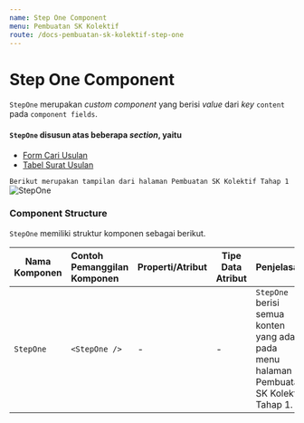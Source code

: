 ```yaml
---
name: Step One Component
menu: Pembuatan SK Kolektif
route: /docs-pembuatan-sk-kolektif-step-one
---
```


# Step One Component

`StepOne` merupakan *custom component* yang berisi *value* dari *key* `content` pada  `component fields`. 

#### `StepOne` disusun atas beberapa *section*, yaitu 
* [Form Cari Usulan](/docs-pembuatan-sk-kolektif-form-cari-usulan "title")
* [Tabel Surat Usulan](/docs-pembuatan-sk-kolektif-table-step-1 "title")


```Berikut merupakan tampilan dari halaman Pembuatan SK Kolektif Tahap 1```
![StepOne](../../src/img/pembuatan-SK-kolektif/StepOne.jpeg)

### Component Structure

`StepOne` memiliki struktur komponen sebagai berikut. 

| Nama Komponen | Contoh Pemanggilan <br/> Komponen | Properti/Atribut | Tipe Data <br/> Atribut | Penjelasan |
| ------------- | :---------------------------------| ---------------- | ----------------------- | -----------|
|`StepOne`      | `<StepOne />`                     | -                | -                       | `StepOne` berisi semua <br/> konten yang ada pada <br/> menu halaman Pembuatan <br/> SK Kolektif Tahap 1. |